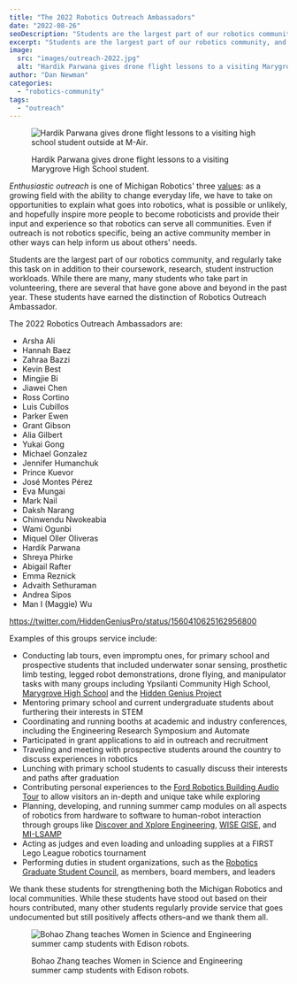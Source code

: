 ```yaml
---
title: "The 2022 Robotics Outreach Ambassadors"
date: "2022-08-26"
seoDescription: "Students are the largest part of our robotics community, and regularly take this task on in addition to their coursework, research, student instruction workloads."
excerpt: "Students are the largest part of our robotics community, and regularly take this task on in addition to their coursework, research, student instruction workloads."
image:
  src: "images/outreach-2022.jpg"
  alt: "Hardik Parwana gives drone flight lessons to a visiting Marygrove High School student."
author: "Dan Newman"
categories:
  - "robotics-community"
tags:
  - "outreach"
---
```


<figure>

![Hardik Parwana gives drone flight lessons to a visiting high school student outside at M-Air.](images/outreach-2022-1024x406.jpg)

<figcaption>

Hardik Parwana gives drone flight lessons to a visiting Marygrove High School student.

</figcaption>

</figure>

_Enthusiastic outreach_ is one of Michigan Robotics' three [values](https://robotics.umich.edu/about/values/ "Values"): as a growing field with the ability to change everyday life, we have to take on opportunities to explain what goes into robotics, what is possible or unlikely, and hopefully inspire more people to become roboticists and provide their input and experience so that robotics can serve all communities. Even if outreach is not robotics specific, being an active community member in other ways can help inform us about others' needs.

Students are the largest part of our robotics community, and regularly take this task on in addition to their coursework, research, student instruction workloads. While there are many, many students who take part in volunteering, there are several that have gone above and beyond in the past year. These students have earned the distinction of Robotics Outreach Ambassador.



The 2022 Robotics Outreach Ambassadors are:

<ColumnList columns={2}>

- Arsha Ali
- Hannah Baez
- Zahraa Bazzi
- Kevin Best
- Mingjie Bi
- Jiawei Chen
- Ross Cortino
- Luis Cubillos
- Parker Ewen
- Grant Gibson
- Alia Gilbert
- Yukai Gong
- Michael Gonzalez
- Jennifer Humanchuk
- Prince Kuevor
- José Montes Pérez
- Eva Mungai
- Mark Nail
- Daksh Narang
- Chinwendu Nwokeabia
- Wami Ogunbi
- Miquel Oller Oliveras
- Hardik Parwana
- Shreya Phirke
- Abigail Rafter
- Emma Reznick
- Advaith Sethuraman
- Andrea Sipos
- Man I (Maggie) Wu

</ColumnList>

https://twitter.com/HiddenGeniusPro/status/1560410625162956800

Examples of this groups service include:

- Conducting lab tours, even impromptu ones, for primary school and prospective students that included underwater sonar sensing, prosthetic limb testing, legged robot demonstrations, drone flying, and manipulator tasks with many groups including Ypsilanti Community High School, [Marygrove High School](https://www.detroitk12.org/marygrove) and the [Hidden Genius Project](https://www.hiddengeniusproject.org)
- Mentoring primary school and current undergraduate students about furthering their interests in STEM
- Coordinating and running booths at academic and industry conferences, including the Engineering Research Symposium and Automate
- Participated in grant applications to aid in outreach and recruitment
- Traveling and meeting with prospective students around the country to discuss experiences in robotics
- Lunching with primary school students to casually discuss their interests and paths after graduation
- Contributing personal experiences to the [Ford Robotics Building Audio Tour](https://audio.robotics.umich.edu) to allow visitors an in-depth and unique take while exploring
- Planning, developing, and running summer camp modules on all aspects of robotics from hardware to software to human-robot interaction through groups like [Discover and Xplore Engineering](https://campsforkids.engin.umich.edu), [WISE GISE](https://wise.umich.edu/?page_id=147), and [MI-LSAMP](https://sites.soe.umich.edu/drpp/michigan-louis-stokes-alliance-for-minority-participation/)
- Acting as judges and even loading and unloading supplies at a FIRST Lego League robotics tournament
- Performing duties in student organizations, such as the [Robotics Graduate Student Council](https://robotics.umich.edu/academics/current-students/robotics-graduate-student-council/ "Robotics Graduate Student Council"), as members, board members, and leaders

We thank these students for strengthening both the Michigan Robotics and local communities. While these students have stood out based on their hours contributed, many other students regularly provide service that goes undocumented but still positively affects others–and we thank them all.

<figure>

![Bohao Zhang teaches Women in Science and Engineering summer camp students with Edison robots.](images/outreach-ambassadors-2021-1024x682.jpg)

<figcaption>

Bohao Zhang teaches Women in Science and Engineering summer camp students with Edison robots.

</figcaption>

</figure>
